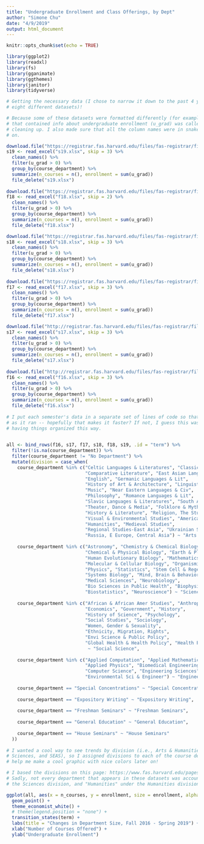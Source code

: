 ```yaml
---
title: "Undergraduate Enrollment and Class Offerings, by Dept"
author: "Simone Chu"
date: "4/9/2019"
output: html_document
---
```


```r
knitr::opts_chunk$set(echo = TRUE)

library(ggplot2)
library(readxl)
library(fs)
library(gganimate)
library(ggthemes)
library(janitor)
library(tidyverse)
```

```r

# Getting the necessary data (I chose to narrow it down to the past 4 years, so I'm loading 
# eight different datasets)!

# Because some of these datasets were formatted differently (for example, in some, the column 
# that contained info about undergraduate enrollment (u_grad) was called "hcol"), I did some 
# cleaning up. I also made sure that all the column names were in snake case, for easy use later
# on. 

download.file("https://registrar.fas.harvard.edu/files/fas-registrar/files/class_enrollment_summary_by_term_3.22.19.xlsx", destfile = "s19.xlsx")
s19 <- read_excel("s19.xlsx", skip = 3) %>%
  clean_names() %>%
  filter(u_grad > 0) %>%
  group_by(course_department) %>%
  summarize(n_courses = n(), enrollment = sum(u_grad))
  file_delete("s19.xlsx")
  
download.file("https://registrar.fas.harvard.edu/files/fas-registrar/files/class_enrollment_summary_by_term_10.24.18.xlsx", destfile = "f18.xlsx")
f18 <- read_excel("f18.xlsx", skip = 2) %>%
  clean_names() %>%
  filter(u_grad > 0) %>%
  group_by(course_department) %>%
  summarize(n_courses = n(), enrollment = sum(u_grad))
  file_delete("f18.xlsx")

download.file("https://registrar.fas.harvard.edu/files/fas-registrar/files/class_enrollment_summary_by_term_03.06.18.xlsx", destfile = "s18.xlsx")
s18 <- read_excel("s18.xlsx", skip = 3) %>%
  clean_names() %>%
  filter(u_grad > 0) %>%
  group_by(course_department) %>%
  summarize(n_courses = n(), enrollment = sum(u_grad))
  file_delete("s18.xlsx")
  
download.file("https://registrar.fas.harvard.edu/files/fas-registrar/files/class_enrollment_summary_by_term_10.20.17.xlsx", destfile = "f17.xlsx")
f17 <- read_excel("f17.xlsx", skip = 3) %>%
  clean_names() %>%
  filter(u_grad > 0) %>%
  group_by(course_department) %>%
  summarize(n_courses = n(), enrollment = sum(u_grad))
  file_delete("f17.xlsx")

download.file("http://registrar.fas.harvard.edu/files/fas-registrar/files/class_enrollment_summary_by_term_2017_03_07_final_0.xlsx", destfile = "s17.xlsx")
s17 <- read_excel("s17.xlsx", skip = 3) %>%
  clean_names() %>%
  filter(u_grad > 0) %>%
  group_by(course_department) %>%
  summarize(n_courses = n(), enrollment = sum(u_grad))
  file_delete("s17.xlsx")
  
download.file("http://registrar.fas.harvard.edu/files/fas-registrar/files/copy_of_class_enrollment_summary_by_term_10.06.2016.xlsx", destfile = "f16.xlsx")
f16 <- read_excel("f16.xlsx", skip = 3) %>%
  clean_names() %>%
  filter(u_grad > 0) %>%
  group_by(course_department) %>%
  summarize(n_courses = n(), enrollment = sum(u_grad))
  file_delete("f16.xlsx")
  
# I put each semester's data in a separate set of lines of code so that R could delete the files
# as it ran -- hopefully that makes it faster? If not, I guess this was unnecessary, but I liked
# having things organized this way. 
  
```

```r

all <- bind_rows(f16, s17, f17, s18, f18, s19, .id = "term") %>%
  filter(!is.na(course_department)) %>%
  filter(course_department != "No Department") %>%
  mutate(division = case_when(
    course_department %in% c("Celtic Languages & Literatures", "Classics, The", 
                             "Comparative Literature", "East Asian Langs & Civ",
                             "English", "Germanic Languages & Lit",
                             "History of Art & Architecture", "Linguistics",
                             "Music", "Near Eastern Languages & Civ", 
                             "Philosophy", "Romance Languages & Lit",
                             "Slavic Languages & Literatures", "South Asian Studies",
                             "Theater, Dance & Media", "Folklore & Mythology",
                             "History & Literature", "Religion, The Study of",
                             "Visual & Environmental Studies", "American Studies",
                             "Humanities", "Medieval Studies", 
                             "Regional Studies-East Asia", "Ukrainian Studies",
                             "Russia, E Europe, Central Asia") ~ "Arts & Humanities",
    
    course_department %in% c("Astronomy", "Chemistry & Chemical Biology",
                             "Chemical & Physical Biology", "Earth & Planetary Sciences",
                             "Human Evolutionary Biology", "Mathematics", 
                             "Molecular & Cellular Biology", "Organismic & Evolutionary Biol",
                             "Physics", "Statistics", "Stem Cell & Regenerative Biol",
                             "Systems Biology", "Mind, Brain & Behavior",
                             "Medical Sciences", "Neurobiology",
                             "Bio Sciences in Public Health", "Biophysics",
                             "Biostatistics", "Neuroscience") ~ "Science",
    
    course_department %in% c("African & African Amer Studies", "Anthropology", 
                             "Economics", "Government", "History", 
                             "History of Science", "Psychology", 
                             "Social Studies", "Sociology",
                             "Women, Gender & Sexuality",
                             "Ethnicity, Migration, Rights",
                             "Envi Science & Public Policy", 
                             "Global Health & Health Policy", "Health Policy") 
                              ~ "Social Science",
    
    course_department %in% c("Applied Computation", "Applied Mathematics",
                             "Applied Physics", "Biomedical Engineering",
                             "Computer Science", "Engineering Sciences",
                             "Environmental Sci & Engineer") ~ "Engineering & Applied Sciences",
    
    course_department == "Special Concentrations" ~ "Special Concentrations",
    
    course_department == "Expository Writing" ~ "Expository Writing",
    
    course_department == "Freshman Seminars" ~ "Freshman Seminars",
    
    course_department == "General Education" ~ "General Education", 
    
    course_department == "House Seminars" ~ "House Seminars"
  ))
  
# I wanted a cool way to see trends by division (i.e., Arts & Humanities, Social Sciences,
# Sciences, and SEAS), so I assigned divisions to each of the course departments. This will 
# help me make a cool graphic with nice colors later on! 

# I based the divisions on this page: https://www.fas.harvard.edu/pages/academic-divisions. 
# Sadly, not every department that appears in these datasets was accounted for by FAS, so I used # common sense to sort the rest (for example, it seemed reasonable to place "Neurobiology" under 
# the Sciences division, and "Humanities" under the Humanities division). 

```


```r

ggplot(all, aes(x = n_courses, y = enrollment, size = enrollment, alpha = course_department, color = division)) +
  geom_point() +
  theme_economist_white() +
  # theme(legend.position = "none") +
  transition_states(term) + 
  labs(title = "Changes in Department Size, Fall 2016 - Spring 2019") + 
  xlab("Number of Courses Offered") + 
  ylab("Undergraduate Enrollment")
  
```

